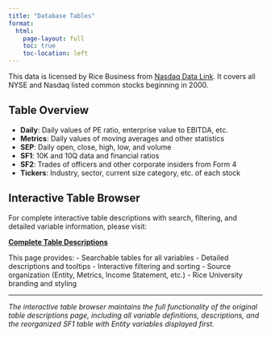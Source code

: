```yaml
---
title: "Database Tables"
format: 
  html:
    page-layout: full
    toc: true
    toc-location: left
---
```


This data is licensed by Rice Business from [Nasdaq Data Link](https://data.nasdaq.com/databases/SFA). It covers all NYSE and Nasdaq listed common stocks beginning in 2000.

## Table Overview

- **Daily**: Daily values of PE ratio, enterprise value to EBITDA, etc.
- **Metrics**: Daily values of moving averages and other statistics  
- **SEP**: Daily open, close, high, low, and volume
- **SF1**: 10K and 10Q data and financial ratios
- **SF2**: Trades of officers and other corporate insiders from Form 4
- **Tickers**: Industry, sector, current size category, etc. of each stock

## Interactive Table Browser

For complete interactive table descriptions with search, filtering, and detailed variable information, please visit:

**[Complete Table Descriptions](tables.html)**

This page provides:
- Searchable tables for all variables
- Detailed descriptions and tooltips
- Interactive filtering and sorting
- Source organization (Entity, Metrics, Income Statement, etc.)
- Rice University branding and styling

---

*The interactive table browser maintains the full functionality of the original table descriptions page, including all variable definitions, descriptions, and the reorganized SF1 table with Entity variables displayed first.*